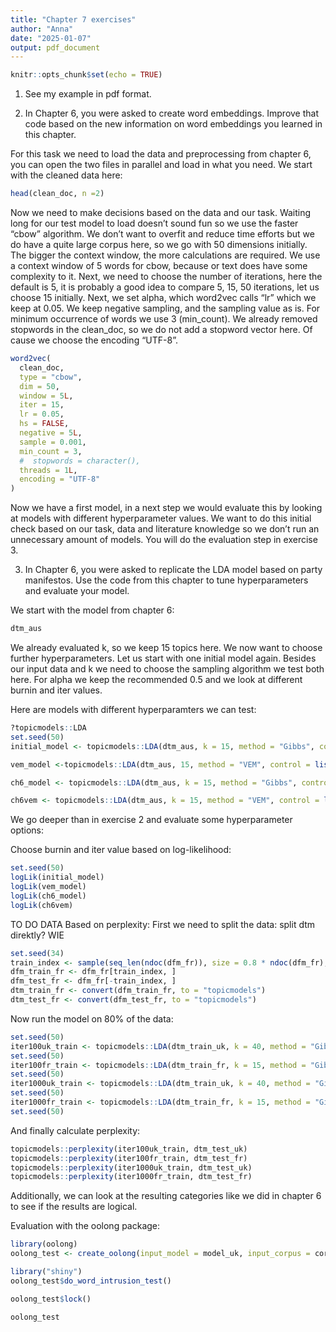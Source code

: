 ```yaml
---
title: "Chapter 7 exercises"
author: "Anna"
date: "2025-01-07"
output: pdf_document
---
```


```r
knitr::opts_chunk$set(echo = TRUE)
```

1) See my example in pdf format.

2) In Chapter 6, you were asked to create word embeddings. Improve that code based on the new information on word embeddings you learned in this chapter.

For this task we need to load the data and preprocessing from chapter 6, you can open the two files in parallel and load in what you need. We start with the cleaned data here:

```r
head(clean_doc, n =2)
```

Now we need to make decisions based on the data and our task. Waiting long for our test model to load doesn't sound fun so we use the faster "cbow" algorithm. We don't want to overfit and reduce time efforts but we do have a quite large corpus here, so we go with 50 dimensions initially. The bigger the context window, the more calculations are required. We use a context window of 5 words for cbow, because or text does have some complexity to it. Next, we need to choose the number of iterations, here the default is 5, it is probably a good idea to compare 5, 15, 50 iterations, let us choose 15 initially. Next, we set alpha, which word2vec calls "lr" which we keep at 0.05. We keep negative sampling, and the sampling value as is. 
For minimum occurrence of words we use 3 (min_count). We already removed stopwords in the clean_doc, so we do not add a stopword vector here. Of cause we choose the encoding "UTF-8". 

```r
word2vec(
  clean_doc,
  type = "cbow",
  dim = 50,
  window = 5L,
  iter = 15,
  lr = 0.05,
  hs = FALSE,
  negative = 5L,
  sample = 0.001,
  min_count = 3,
  #  stopwords = character(),
  threads = 1L,
  encoding = "UTF-8"
)
```

Now we have a first model, in a next step we would evaluate this by looking at models with different hyperparameter values. We want to do this initial check based on our task, data and literature knowledge so we don't run an unnecessary amount of models. You will do the evaluation step in exercise 3.

3) In Chapter 6, you were asked to replicate the LDA model based on party manifestos. Use the code from this chapter to tune hyperparameters and evaluate your model. 

We start with the model from chapter 6:

```r
dtm_aus
```
We already evaluated k, so we keep 15 topics here. We now want to choose further hyperparameters.
Let us start with one initial model again. Besides our input data and k we need to choose the sampling algorithm
we test both here. For alpha we keep the recommended 0.5 and we look at different burnin and iter values.

Here are models with different hyperparamters we can test:
```r
?topicmodels::LDA
set.seed(50)
initial_model <- topicmodels::LDA(dtm_aus, k = 15, method = "Gibbs", control = list(alpha = 0.5, burnin = 10, iter =100))

vem_model <-topicmodels::LDA(dtm_aus, 15, method = "VEM", control = list(alpha = 0.5, burnin = 10, iter =100)) 

ch6_model <- topicmodels::LDA(dtm_aus, k = 15, method = "Gibbs", control = list(alpha = 0.5, burnin = 1000, iter =3000)) 

ch6vem <- topicmodels::LDA(dtm_aus, k = 15, method = "VEM", control = list(alpha = 0.5, burnin = 1000, iter =3000)) 
```

We go deeper than in exercise 2 and evaluate some hyperparameter options:

Choose burnin and iter value based on log-likelihood:
```r
set.seed(50)
logLik(initial_model) 
logLik(vem_model)
logLik(ch6_model)
logLik(ch6vem)
```

TO DO DATA
Based on perplexity:
First we need to split the data:
split dtm direktly? WIE
```r
set.seed(34)
train_index <- sample(seq_len(ndoc(dfm_fr)), size = 0.8 * ndoc(dfm_fr), replace = FALSE)
dfm_train_fr <- dfm_fr[train_index, ]
dfm_test_fr <- dfm_fr[-train_index, ]
dtm_train_fr <- convert(dfm_train_fr, to = "topicmodels") 
dtm_test_fr <- convert(dfm_test_fr, to = "topicmodels")
```

Now run the model on 80% of the data:
```r
set.seed(50)
iter100uk_train <- topicmodels::LDA(dtm_train_uk, k = 40, method = "Gibbs", control = list(alpha = 0.5, burnin = 10, iter =100))
set.seed(50)
iter100fr_train <- topicmodels::LDA(dtm_train_fr, k = 15, method = "Gibbs", control = list(alpha = 0.5, burnin = 10, iter =100)) 
set.seed(50)
iter1000uk_train <- topicmodels::LDA(dtm_train_uk, k = 40, method = "Gibbs", control = list(alpha = 0.5, burnin = 500, iter =1000))
set.seed(50)
iter1000fr_train <- topicmodels::LDA(dtm_train_fr, k = 15, method = "Gibbs", control = list(alpha = 0.5, burnin = 500, iter =1000)) 
set.seed(50)
```

And finally calculate perplexity:
```r
topicmodels::perplexity(iter100uk_train, dtm_test_uk) 
topicmodels::perplexity(iter100fr_train, dtm_test_fr) 
topicmodels::perplexity(iter1000uk_train, dtm_test_uk) 
topicmodels::perplexity(iter1000fr_train, dtm_test_fr) 
```

Additionally, we can look at the resulting categories like we did in chapter 6 to see if the results are logical.

Evaluation with the oolong package:
```r
library(oolong)
oolong_test <- create_oolong(input_model = model_uk, input_corpus = corpus_uk_sent$text)

```
```r
library("shiny")
oolong_test$do_word_intrusion_test()
```
```r
oolong_test$lock()
```
```r
oolong_test
```


